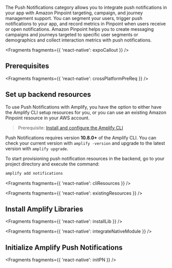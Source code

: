 The Push Notifications category allows you to integrate push notifications in your app with Amazon Pinpoint targeting, campaign, and journey management support. You can segment your users, trigger push notifications to your app, and record metrics in Pinpoint when users receive or open notifications. Amazon Pinpoint helps you to create messaging campaigns and journeys targeted to specific user segments or demographics and collect interaction metrics with push notifications.


<Fragments fragments={{ 'react-native': expoCallout }} />

## Prerequisites


<Fragments fragments={{ 'react-native': crossPlatformPreReq }} />

## Set up backend resources

To use Push Notifications with Amplify, you have the option to either have the Amplify CLI setup resources for you, or you can use an existing Amazon Pinpoint resource in your AWS account.

<BlockSwitcher>
<Block name="Amplify CLI">

> Prerequisite: [Install and configure the Amplify CLI](/[platform]/tools/cli/start/set-up-cli/)

<Callout warning>

Push Notifications requires version **10.8.0+** of the Amplify CLI. You can check your current version with `amplify -version` and upgrade to the latest version with `amplify upgrade`.

</Callout>

To start provisioning push notification resources in the backend, go to your project directory and execute the command:

```sh
amplify add notifications
```


<Fragments fragments={{ 'react-native': cliResources }} />

</Block>
<Block name="Existing resources">


<Fragments fragments={{ 'react-native': existingResources }} />

</Block>
</BlockSwitcher>

## Install Amplify Libraries


<Fragments fragments={{ 'react-native': installLib }} />


<Fragments fragments={{ 'react-native': integrateNativeModule }} />

## Initialize Amplify Push Notifications


<Fragments fragments={{ 'react-native': initPN }} />
